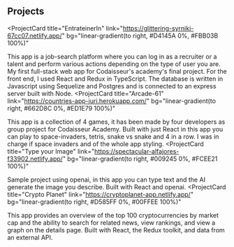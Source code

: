 ## Projects

<ProjectCard
  title="EntrateinerIn"
  link="https://glittering-syrniki-67cc07.netlify.app/"
  bg="linear-gradient(to right, #D4145A 0%, #FBB03B 100%)"
>
  This app is a job-search platform where you can log in as a recruiter or a
  talent and perform various actions depending on the type of user you are. My
  first full-stack web app for Codaisseur's academy's final project. For the
  front end, I used React and Redux in TypeScript. The database is written in
  Javascript using Sequelize and Postgres and is connected to an express server
  built with Node.
</ProjectCard>
<ProjectCard
  title="Arcade-61"
  link="https://countries-app-juri.herokuapp.com/"
  bg="linear-gradient(to right, #662D8C 0%, #ED1E79 100%)"
>
  This app is a collection of 4 games, it has been made by four developers as
  group project for Codaisseur Academy. Built with just React in this app you
  can play to space-invaders, tetris, snake vs snake and 4 in a row. I was in
  charge if space invaders and of the whole app styling.
</ProjectCard>
<ProjectCard
  title="Type your Image"
  link="https://spectacular-alfajores-f33902.netlify.app/"
  bg="linear-gradient(to right, #009245 0%, #FCEE21 100%)"
>
  Sample project using openai, in this app you can type text and the AI generate
  the image you describe. Built with React and openai.
</ProjectCard>
<ProjectCard
  title="Crypto Planet"
  link="https://cryptoplanet-app.netlify.app/"
  bg="linear-gradient(to right, #D585FF 0%, #00FFEE 100%)"
>
  This app provides an overview of the top 100 cryptocurrencies by market cap
  and the ability to search for related news, view rankings, and view a graph on
  the details page. Built with React, the Redux toolkit, and data from an
  external API.
</ProjectCard>
